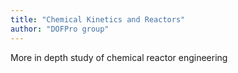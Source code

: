 ```yaml
---
title: "Chemical Kinetics and Reactors"
author: "DOFPro group"
---
```


More in depth study of chemical reactor engineering
